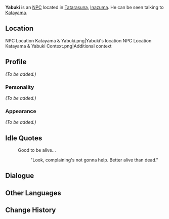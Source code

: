 {{Meta
<!-- REMOVE THIS TEMPLATE AFTER ADDING MISSING INFO -->
|missing_NPC_profile  = yes
}}
{{Character Infobox
|type             = NPC
|image            = NPC Yabuki.png
|region           = Inazuma
|title            = Worker
}}
'''Yabuki''' is an [[NPC]] located in [[Tatarasuna]], [[Inazuma]]. He can be seen talking to [[Katayama]].

==Location==
<gallery>
NPC Location Katayama & Yabuki.png|Yabuki's location
NPC Location Katayama & Yabuki Context.png|Additional context
</gallery>

==Profile==
<!-- detailed story/lore information goes here -->
''(To be added.)''

===Personality===
''(To be added.)''

===Appearance===
''(To be added.)''

==Idle Quotes==
{{Dialogue start}}
: {{DIcon|Idle}} Good to be alive...
:: {{A|VO Yabuki 01.ogg}} "Look, complaining's not gonna help. Better alive than dead."
{{Dialogue end}}

==Dialogue==
{{Dialogue start}}
{{Transclude|Katayama|Dialogue}}
{{Dialogue end}}

==Other Languages==
{{Other Languages
|default_hidden = 1
|en      = Yabuki
|zhs     = 薮木
|zhs_rm  = Sǒumù
|zht     = 藪木
|zht_rm  = Sǒumù
|ja      = {{Rubi|薮|やぶ|木|き}}
|ja_rm   = Yabuki
|ko      = 야부키
|ko_rm   = Yabuki
|es      = Yabuki
|fr      = Yabuki
|ru      = Ябуки
|th      = Yabuki
|vi      = Yabuki
|de      = Yabuki
|id      = Yabuki
|pt      = Yabuki
|tr      = Yabuki
|it      = Yabuki
}}

==Change History==
{{Change History|2.0}}
<!--
==References==
{{Reflist}}-->